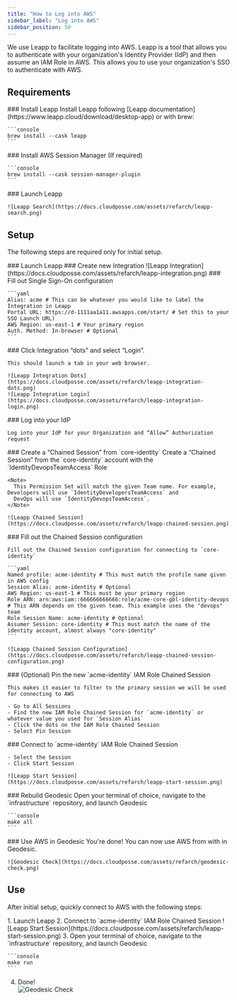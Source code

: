 ```yaml
---
title: "How to Log into AWS"
sidebar_label: "Log into AWS"
sidebar_position: 50
---
```


We use Leapp to facilitate logging into AWS. Leapp is a tool that allows you to authenticate with your organization's
Identity Provider (IdP) and then assume an IAM Role in AWS. This allows you to use your organization's SSO to
authenticate with AWS.

## Requirements

<Steps>
  <Step>
    ### <StepNumber/> Install Leapp
    Install Leapp following [Leapp documentation](https://www.leapp.cloud/download/desktop-app) or with brew:

    ```console
    brew install --cask leapp
    ```

  </Step>

  <Step>
    ### <StepNumber/> Install AWS Session Manager (If required)

    ```console
    brew install --cask session-manager-plugin
    ```

  </Step>

  <Step>
    ### <StepNumber/> Launch Leapp

    ![Leapp Search](https://docs.cloudposse.com/assets/refarch/leapp-search.png)
  </Step>
</Steps>

## Setup

The following steps are required only for initial setup.

<Steps>
  <Step>
    ### <StepNumber/> Launch Leapp
  </Step>

  <Step>
    ### <StepNumber/> Create new Integration
    ![Leapp Integration](https://docs.cloudposse.com/assets/refarch/leapp-integration.png)
  </Step>

  <Step>
    ### <StepNumber/> Fill out Single Sign-On configuration

    ```yaml
    Alias: acme # This can be whatever you would like to label the Integration in Leapp
    Portal URL: https://d-1111aa1a11.awsapps.com/start/ # Set this to your SSO Launch URL)
    AWS Region: us-east-1 # Your primary region
    Auth. Method: In-browser # Optional
    ```

  </Step>

  <Step>
    ### <StepNumber/> Click Integration “dots” and select “Login”.

    This should launch a tab in your web browser.

    ![Leapp Integration Dots](https://docs.cloudposse.com/assets/refarch/leapp-integration-dots.png)
    ![Leapp Integration Login](https://docs.cloudposse.com/assets/refarch/leapp-integration-login.png)
  </Step>

  <Step>
    ### <StepNumber/> Log into your IdP

    Log into your IdP for your Organization and “Allow” Authorization request
  </Step>

  <Step>
    ### <StepNumber/> Create a “Chained Session” from `core-identity`
    Create a “Chained Session” from the `core-identity` account with the `IdentityDevopsTeamAccess` Role

    <Note>
      This Permission Set will match the given Team name. For example, Developers will use `IdentityDevelopersTeamAccess` and
      DevOps will use `IdentityDevopsTeamAccess`.
    </Note>

    ![Leapp Chained Session](https://docs.cloudposse.com/assets/refarch/leapp-chained-session.png)

  </Step>

  <Step>
    ### <StepNumber/> Fill out the Chained Session configuration

    Fill out the Chained Session configuration for connecting to `core-identity`

    ```yaml
    Named profile: acme-identity # This must match the profile name given in AWS config
    Session Alias: acme-identity # Optional
    AWS Region: us-east-1 # This must be your primary region
    Role ARN: arn:aws:iam::666666666666:role/acme-core-gbl-identity-devops # This ARN depends on the given team. This example uses the "devops" team
    Role Session Name: acme-identity # Optional
    Assumer Session: core-identity # This must match the name of the identity account, almost always "core-identity"
    ```

    ![Leapp Chained Session Configuration](https://docs.cloudposse.com/assets/refarch/leapp-chained-session-configuration.png)
  </Step>

  <Step>
    ### <StepNumber/> (Optional) Pin the new `acme-identity` IAM Role Chained Session

    This makes it easier to filter to the primary session we will be used for connecting to AWS

    - Go to All Sessions
    - Find the new IAM Role Chained Session for `acme-identity` or whatever value you used for `Session Alias`
    - Click the dots on the IAM Role Chained Session
    - Select Pin Session
  </Step>

  <Step>
    ### <StepNumber/> Connect to `acme-identity` IAM Role Chained Session

    - Select the Session
    - Click Start Session

    ![Leapp Start Session](https://docs.cloudposse.com/assets/refarch/leapp-start-session.png)
  </Step>

  <Step>
    ### <StepNumber/> Rebuild Geodesic
    Open your terminal of choice, navigate to the `infrastructure` repository, and launch Geodesic

    ```console
    make all
    ```
  </Step>

  <Step>
    ### <StepNumber/> Use AWS in Geodesic
    You're done! You can now use AWS from with in Geodesic.

    ![Geodesic Check](https://docs.cloudposse.com/assets/refarch/geodesic-check.png)
  </Step>
</Steps>

## Use

After initial setup, quickly connect to AWS with the following steps:

<Steps>
1. Launch Leapp
2. Connect to `acme-identity` IAM Role Chained Session
    ![Leapp Start Session](https://docs.cloudposse.com/assets/refarch/leapp-start-session.png)
3. Open your terminal of choice, navigate to the `infrastructure` repository, and launch Geodesic

    ```console
    make run
    ```
4. Done!<br/>
   ![Geodesic Check](https://docs.cloudposse.com/assets/refarch/geodesic-check.png)
</Steps>


